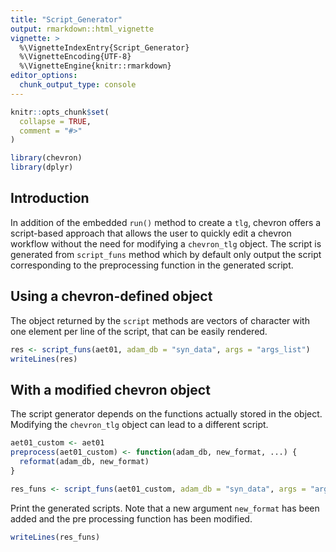 ---
title: "Script_Generator"
output: rmarkdown::html_vignette
vignette: >
  %\VignetteIndexEntry{Script_Generator}
  %\VignetteEncoding{UTF-8}
  %\VignetteEngine{knitr::rmarkdown}
editor_options:
  chunk_output_type: console
---

```{r, include = FALSE}
knitr::opts_chunk$set(
  collapse = TRUE,
  comment = "#>"
)

library(chevron)
library(dplyr)
```

## Introduction

In addition of the embedded `run()` method to create a `tlg`, chevron offers a script-based approach that allows the
user to quickly edit a chevron workflow without the need for modifying a `chevron_tlg` object.
The script is generated from `script_funs` method which by default only output the script corresponding to the
preprocessing function in the generated script.

## Using a chevron-defined object

The object returned by the `script` methods are vectors of character with one element per line of the script, that can be easily rendered.

```{r}
res <- script_funs(aet01, adam_db = "syn_data", args = "args_list")
writeLines(res)
```

## With a modified chevron object

The script generator depends on the functions actually stored in the object. Modifying the `chevron_tlg` object can lead to a different script.

```{r}
aet01_custom <- aet01
preprocess(aet01_custom) <- function(adam_db, new_format, ...) {
  reformat(adam_db, new_format)
}

res_funs <- script_funs(aet01_custom, adam_db = "syn_data", args = "args_list")
```

Print the generated scripts. Note that a new argument `new_format` has been added and the pre processing function has been modified.

```{r}
writeLines(res_funs)
```
